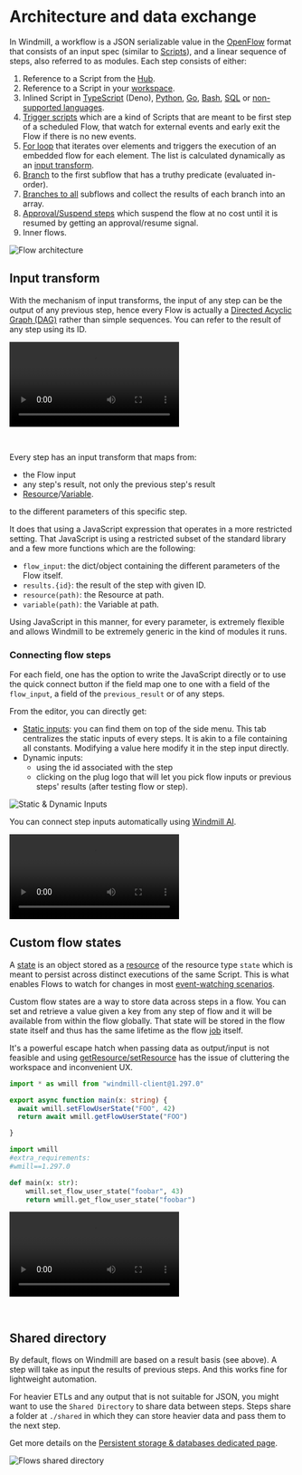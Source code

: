 
# Architecture and data exchange

In Windmill, a workflow is a JSON serializable value in the [OpenFlow](../openflow/index.mdx) format that consists of an input spec (similar to [Scripts](../getting_started/0_scripts_quickstart/index.mdx)), and a linear sequence of steps, also referred to as modules. Each step consists of either:

1. Reference to a Script from the [Hub](https://hub.windmill.dev/).
2. Reference to a Script in your [workspace](../core_concepts/16_roles_and_permissions/index.mdx#workspace).
3. Inlined Script in [TypeScript](../getting_started/0_scripts_quickstart/1_typescript_quickstart/index.mdx) (Deno), [Python](../getting_started/0_scripts_quickstart/2_python_quickstart/index.mdx), [Go](../getting_started/0_scripts_quickstart/3_go_quickstart/index.mdx), [Bash](../getting_started/0_scripts_quickstart/3_go_quickstart/index.mdx), [SQL](../getting_started/0_scripts_quickstart/5_sql_quickstart/index.mdx) or [non-supported languages](../advanced/7_docker/index.mdx).
4. [Trigger scripts](./10_flow_trigger.mdx) which are a kind of Scripts that are meant to be first step of a scheduled Flow, that watch for external events and early exit the Flow if there is no new events.
5. [For loop](./12_flow_loops.md) that iterates over elements and triggers the execution of an embedded flow for each element. The list is calculated dynamically as an [input transform](#input-transform).
6. [Branch](./13_flow_branches.md#branch-one) to the first subflow that has a truthy predicate (evaluated in-order).
7. [Branches to all](./13_flow_branches.md#branch-all) subflows and collect the results of each branch into an array.
8. [Approval/Suspend steps](./11_flow_approval.mdx) which suspend the flow at no cost until it is resumed by getting an approval/resume signal.
9. Inner flows.

![Flow architecture](../assets/flows/flow_architecture.png.webp 'Flow architecture')

## Input transform

With the mechanism of input transforms, the input of any step can be the output of any previous step, hence every Flow is actually a [Directed Acyclic Graph (DAG)](https://en.wikipedia.org/wiki/Directed_acyclic_graph) rather than simple sequences. You can refer to the result of any step using its ID.

<video
	className="border-2 rounded-lg object-cover w-full h-full dark:border-gray-800"
	controls
	id="main-video"
	src="/videos/flow-sequence.mp4"
/>

<br />

Every step has an input transform that maps from:

- the Flow input
- any step's result, not only the previous step's result
- [Resource](../core_concepts/3_resources_and_types/index.mdx)/[Variable](../core_concepts/2_variables_and_secrets/index.mdx).

to the different parameters of this specific step.

It does that using a JavaScript expression that operates in a more restricted
setting. That JavaScript is using a restricted subset of the standard library
and a few more functions which are the following:

- `flow_input`: the dict/object containing the different parameters of the Flow
  itself.
- `results.{id}`: the result of the step with given ID.
- `resource(path)`: the Resource at path.
- `variable(path)`: the Variable at path.

Using JavaScript in this manner, for every parameter, is extremely flexible and
allows Windmill to be extremely generic in the kind of modules it runs.

### Connecting flow steps

For each field, one has the option to write the JavaScript directly or to use
the quick connect button if the field map one to one with a field of the
`flow_input`, a field of the `previous_result` or of any steps.

From the editor, you can directly get:

- [Static inputs](./3_editor_components.mdx#static-inputs): you can find them on top of the side menu. This tab centralizes the static inputs of every steps. It is akin to a file containing all constants. Modifying a value here modify it in the step input directly.
- Dynamic inputs:
  - using the id associated with the step
  - clicking on the plug logo that will let you pick flow inputs or previous steps' results (after testing flow or step).

![Static & Dynamic Inputs](../getting_started/6_flows_quickstart/static_and_dynamic_inputs.png.webp)

You can connect step inputs automatically using [Windmill AI](../core_concepts/22_ai_generation/index.mdx).

<video
	className="border-2 rounded-lg object-cover w-full h-full dark:border-gray-800"
	controls
	src="/videos/step_input_copilot.mp4"
/>

## Custom flow states

A [state](../core_concepts/3_resources_and_types/index.mdx#states) is an object stored as a [resource](../core_concepts/3_resources_and_types/index.mdx) of the resource type `state` which is meant to persist across distinct
executions of the same Script. This is what enables Flows to watch for changes in most [event-watching scenarios](./10_flow_trigger.mdx).

Custom flow states are a way to store data across steps in a flow. You can set and retrieve a value given a key from any step of flow and it will be available from within the flow globally. That state will be stored in the flow state itself and thus has the same lifetime as the flow [job](../core_concepts/20_jobs/index.mdx) itself.

It's a powerful escape hatch when passing data as output/input is not feasible and using [getResource/setResource](../core_concepts/3_resources_and_types/index.mdx#fetching-them-from-within-a-script-by-using-the-wmill-client-in-the-respective-language) has the issue of cluttering the workspace and inconvenient UX.

<Tabs className="unique-tabs">
<TabItem value="TypeScript" label="TypeScript" attributes={{className: "text-xs p-4 !mt-0 !ml-0"}}>

```typescript
import * as wmill from "windmill-client@1.297.0"

export async function main(x: string) {
  await wmill.setFlowUserState("FOO", 42)
  return await wmill.getFlowUserState("FOO")

}
```

</TabItem>
<TabItem value="Python" label="Python" attributes={{className: "text-xs p-4 !mt-0 !ml-0"}}>

```python
import wmill
#extra_requirements:
#wmill==1.297.0

def main(x: str):
    wmill.set_flow_user_state("foobar", 43)
    return wmill.get_flow_user_state("foobar")
```

</TabItem>
</Tabs>

<video
	className="border-2 rounded-lg object-cover w-full h-full dark:border-gray-800"
	controls
	src="/videos/flow_state.mp4"
/>

<br/>

<div className="grid grid-cols-2 gap-6 mb-4">
	<DocCard
		title="Custom Flow States"
		description="You can set and retrieve a value given a key from any step of flow and it will be available from within the flow globally."
		href="/docs/core_concepts/resources_and_types#custom-flow-states"
		color="teal"
	/>
</div>

## Shared directory

By default, flows on Windmill are based on a result basis (see above). A step will take as input the results of previous steps. And this works fine for lightweight automation.

For heavier ETLs and any output that is not suitable for JSON, you might want to use the `Shared Directory` to share data between steps. Steps share a folder at `./shared` in which they can store heavier data and pass them to the next step.

Get more details on the [Persistent storage & databases dedicated page](../core_concepts/11_persistent_storage/index.mdx).

![Flows shared directory](../getting_started/6_flows_quickstart/flows_shared_directory.png.webp)

<div className="grid grid-cols-2 gap-6 mb-4">
	<DocCard
		color="teal"
		title="Persistent storage & databases"
		description="Ensure that your data is safely stored and easily accessible whenever required."
		href="/docs/core_concepts/persistent_storage"
	/>
</div>